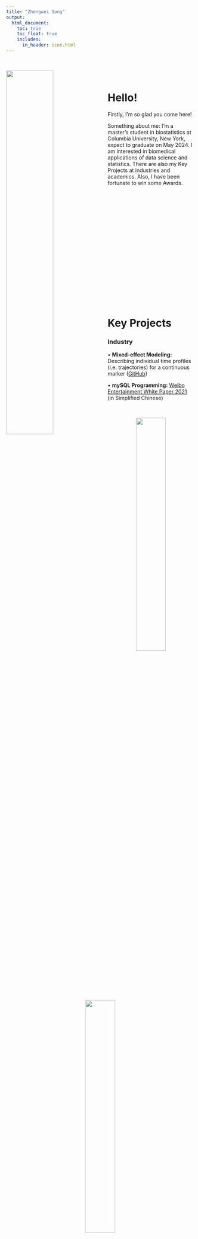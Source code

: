 ```yaml
---
title: "Zhengwei Song"
output: 
  html_document:
    toc: true
    toc_float: true
    includes: 
      in_header: icon.html
---
```


&nbsp;

<img src="images/self.jpg" style="width:50%; margin: 0px 20px 0px 0px" align="left">

&nbsp;

# Hello!

Firstly, I'm so glad you come here! 

Something about me: I'm a master's student in biostatistics at Columbia University, New York, expect to graduate on May 2024. I am interested in biomedical applications of data science and statistics. There are also my Key Projects at industries and academics. Also, I have been fortunate to win some Awards.

<p style="margin-bottom: 350px;"></p>

# Key Projects

### Industry

&bull; **Mixed-effect Modeling:** Describing individual time profiles (i.e. trajectories) for a continuous marker ([GitHub](https://github.com/Genentech/jmpost))

&bull; **mySQL Programming:** [Weibo Entertainment White Paper 2021](https://weibo.cn/sinaurl?u=https%3A%2F%2Fv2.rabbitpre.com%2Fm2%2FFw90XhQYdRi) (in Simplified Chinese)

&nbsp;

<div style="text-align: center;">
  <img src="images/roche.jpg" style="width: 40%;" />
  <img src="images/roche_all.jpg" style="width: 40%;" />
  <p style="text-align: center; font-weight: light;">Biostatistics Intern at Roche Diagnostics, 2022</p>
</div>

&nbsp;

### Research

&bull; Multi-omic integration via similarity network fusion to detect molecular subtypes of ageing ([Silde](projects/Multi-omic integration via similarity network fusion to detect molecular subtypes of ageing.pdf))

&bull; Molecular subtyping of Alzheimer’s disease using RNA sequencing data reveals novel mechanisms and targets ([Slide](projects/molecular subtyping.pdf))

### Publications

1. (+ contributed equally) Annie J. Lee, Zuoqiao Cui+, **Zhengwei Song+**, Dolly Reyes-Dumeyer, Philip L. De Jager, David A. Bennett, Julie A. Schneider, Vilas Menon, Yanling Wang, Rafael A. Lantigua, Martin Medrano, Diones Rivera, Ivonne Z. Jiménez-Velázquez, Walter A. Kukull, Adam M. Brickman, Jennifer J Manly, Giuseppe Tosto, Caghan Kizil, Lindsay A. Farrer, Jesse Mez, Jaeyoon Chung, Badri N. Vardarajan, Richard Mayeux. Genome-wide gene-based study in multi-ethnic cohorts identifies genes that interact with vascular risk factors in Alzheimer’s Disease. In preparation for *JAMA Neurology*

2. **Zhengwei Song**, Annie J. Lee. Integrated Transcriptomics and Epigenomics Analysis Identifies Molecular Subtypes of Alzheimer's Disease. In preparation for *Neurology*

### Presentations

Annie J. Lee, Zuoqiao Cui, **Zhengwei Song**, Dolly Reyes-Dumeyer, Philip L. De Jager, David A. Bennett, Julie A. Schneider, Vilas Menon, Yanling Wang, Rafael A. Lantigua, Martin Medrano, Diones Rivera, Ivonne Z. Jiménez-Velázquez, Walter A. Kukull, Adam M. Brickman, Jennifer J Manly, Giuseppe Tosto, Caghan Kizil, Lindsay A. Farrer, Jesse Mez, Jaeyoon Chung, Badri N. Vardarajan, Richard Mayeux. Genome-wide gene-based study in multi-ethnic cohorts identifies genes that interact with vascular risk factors in Alzheimer’s Disease. Oral Presentation to be delivered at *International Conference on Alzheimer's & Parkinson's Diseases and related neurological disorders (AD/PD)*, 2024, Lisbon, Portugal 

### Teaching

1. Teaching Assistant in Columbia University for 

&emsp; &bull; Mathematical Statistics (Prof. Todd Ogden)

&emsp; &bull; Biostatistical Method I (Prof. Molei Liu)

2. [Biostatistics Epidemiology Summer Training (BEST)](https://www.publichealth.columbia.edu/research/programs/biostatistics-epidemiology-summer-training/about), Columbia University Mailman School of Public Health

&nbsp;

<div style="text-align: center;">
  <img src="images/llab_best2.jpg" style="width: 40%;" />
  <p style="text-align: center; font-weight: light;">BEST, 2023</p>
</div>

&nbsp;

### Coursework

&bull; **Exploratory Statistic and Weighted Least Squares Modeling:** Relationship between county population size and COVID-19 prevalence, and the COVID-19 prevalence among different age groups ([Website](https://zhengweisong98.github.io/p8105_final_project/))

&bull; **Linear Modeling:** Body fat based on physiological indicators ([Report](projects/linear reg.pdf))

&bull; **Statistical Learning:** Prediction models for Covid-19 recovery time and risk factors for long recovery time ([Report](projects/statistical learning.pdf))

&bull; **Monte Carlo Simulation:** Designing a simulation study to assess the three hypothesis testings of log-rank test ([Report](projects/MC simulation report.pdf), [Slide](projects/MC simulation.pdf))

&bull; **Newton-Raphson Algorithm:** Analyses of daily COVID-19 cases, hospitalization, death in NYC ([Report](projects/Newton report_self.pdf), [Slide](projects/Newton_self.pdf))

&bull; **MCMC:** Bayesian Hierarchical Modeling of COVID-19 Cases and Government Response in the US ([Report](projects/MCMC report.pdf), [Slide](projects/MCMC_self.pdf))

&bull; **MLMC:** Black-Scholes Pricing Model Data Simulation ([Slide](projects/mlmc.pdf))

# Awards

&bull; [Shandong University Third-class Academic Scholarship, 2017-2018](awards/scholarsdu.pdf)

&bull; [AAAI 2022 Security AI Challenger VIII Award (44 out of 3692)](https://tianchi.aliyun.com/competition/entrance/531939/rankingList)

&bull; [Enactus Best Individual of Student Project in Shandong University, 2018](https://mp.weixin.qq.com/s/skvVfPcQPGasitE5BxjWyg) (in Simplified Chinese)

# Extracurricular Activities

&bull; Shandong University School of Mathematics - Enactus Joint Undergraduate Program on Edible Tableware Innovation ([Report](projects/edible tableware result.pdf))

&nbsp;

<div style="text-align: center;">
![Treasurer at Enactus, 2018](images/enactus.jpg){width=50%}
</div>

&nbsp;

# Contact

<i class="fas fa-phone"></i> Mobile: +1 (332) 256-6895 &nbsp;&nbsp; <i class="fa-solid fa-briefcase"></i> Office: +1 (212) 342-1217

<i class="fas fa-envelope"></i> Email: <zs2539@cumc.columbia.edu>

<i class="fa-solid fa-map-location-dot"></i> Address: 630 W 168th St, Presbyterian Hospital 19F, New York, NY, 10032